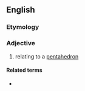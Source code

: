 ==English==

===Etymology===
{{confix|en|penta|hedral}}

===Adjective===
{{en-adj|-}}

# relating to a [[pentahedron]]

====Related terms====
* {{l|en|pentahedron}}